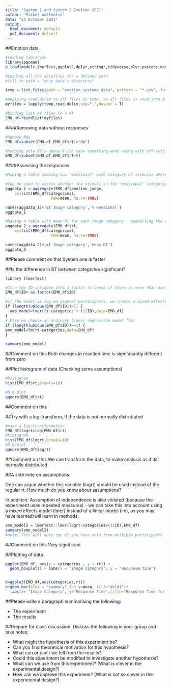 ```yaml
---
title: "System 1 and System 2 Emotion 2021"
author: "Mikkel Wallentin"
date: "25 October 2021"
output:
  html_document: default
  pdf_document: default
---
```


##Emotion data
```r
#Loading libraries
library(pacman)
p_load(modelr,lmerTest,ggplot2,dplyr,stringr,tidyverse,plyr,pastecs,data.table,knitr,reshape)

#Loading all the datafiles for a defined path
#fill in path = "your data's directory"

temp = list.files(path = "emotion_systems_data", pattern = "*.csv", full.names = T)

#Applying read.delim to all files in temp, so all files is read into R
myfiles = lapply(temp,read.delim,sep=",",header = T)

#Binding list of files to a df
EMO_df=rbindlist(myfiles)
```


####Removing data without responses
```r
#Remove NAs
EMO_df=subset(EMO_df,EMO_df$rt!="NA")

#Keeping only RT's above 0 (in case something went wrong with off-sets)
EMO_df=subset(EMO_df,EMO_df$rt>0)
```

####Assessing the responses
```r
#Making a table showing how "emotional" each category of stimulus where judged to be (based on mean of responses, 0 = no emotion, 1 = emotion --> ideally TP1 and TP2 should be very close to 1)

#Can be used to assess whether the stimuli in the "emotional" categories (TP1 and TP2) are actually judged by the participants to contain emotion. 
aggdata_1 <-aggregate(EMO_df$emotion_judge,
    by=list(EMO_df$categories),
                    FUN=mean, na.rm=TRUE)

names(aggdata_1)<-c('Image category','% emotional')
aggdata_1

#Making a table with mean RT for each image category - eyeballing the result.
aggdata_2 <-aggregate(EMO_df$rt,
    by=list(EMO_df$categories),
                    FUN=mean, na.rm=TRUE)

names(aggdata_2)<-c('Image category','mean RT')
aggdata_2
```
##Please comment on this
System one is faster



##Is the difference in RT between categories significant?
```r
library (lmerTest)

#Turn the ID variable into a factor to check if there is more than one, i.e. if the script has loaded data from more than one participant/session
EMO_df$ID<-as.factor(EMO_df$ID)

#if the model is run on several participants, we choose a mixed-effects model (lmer)
if (length(unique(EMO_df$ID))>1) {
  emo_model=lmer(rt~categories + (1|ID),data=EMO_df)
}
# Else we choose an ordinary linear regression model (lm)
if (length(unique(EMO_df$ID))==1) {
emo_model=lm(rt~categories,data=EMO_df)
}

summary(emo_model)
```
##Comment on this
Both changes in reaction time is signifacantly different from zero



##Plot histogram of data (Checking some assumptions)
```r
#histogram
hist(EMO_df$rt,breaks=10)

#Q-Q-plot
qqnorm(EMO_df$rt)
```
##Comment on this



##Try with a log-transform, if the data is not normally distrubuted
```r
#make a log-transformation
EMO_df$logrt=log(EMO_df$rt)
#histogram
hist(EMO_df$logrt,breaks=10)
#Q-Q-plot
qqnorm(EMO_df$logrt)
```
##Comment on this
We can transform the data, to make analysis as if its normally distributed


##A side note on assumptions:

One can argue whether this variable (logrt) should be used instead of the regular rt. How much do you know about assumptions? 

In addition: Assumption of independence is also violated (because the experiment uses repeated measures) - we can take this into account using a mixed effects model (lmer) instead of a linear model (lm), as you may have learned/will learn in methods. 

```r
emo_model2 = lmerTest::lmer(logrt~categories+(1|ID),EMO_df)
summary(emo_model2)
#note: This will only run if you have data from multiple participants
```
##Comment on this
Very significant


##Plotting of data
```r
ggplot(EMO_df, aes(x = categories , y = rt)) +
  geom_boxplot() + labs(x = "Image Category", y = "Response time")


b=ggplot(EMO_df,aes(categories,rt))
b+geom_bar(stat = "summary",fun.y=mean, fill="gold1")+
  labs(x= "Image Category", y="Response Time",title="Response Time for Emotional Stimuli")
```
##Please write a paragraph summarising the following:

- The experiment 
- The results

##Prepare for class discussion. Discuss the following in your group and take notes:

- What might the hypothesis of this experiment be? 
- Can you find theoretical motivation for this hypothesis?
- What can or can’t we tell from the results?
- Could this experiment be modified to investigate another hypothesis?
- What can we use from this experiment? (What is clever in the experimental design?)
- How can we improve this experiment? (What is not so clever in the experimental design?)




